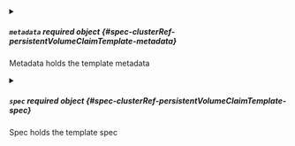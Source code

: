 


<details className="config-field" data-expandable="true">
<summary>

##### `metadata` <span className="config-field-required" data-required="false">required</span> <span className="config-field-type">object</span> <span className="config-field-default"></span> <span className="config-field-enum"></span> {#spec-clusterRef-persistentVolumeClaimTemplate-metadata}

Metadata holds the template metadata

</summary>

<PartialMetadatareference />


</details>



<details className="config-field" data-expandable="true">
<summary>

##### `spec` <span className="config-field-required" data-required="false">required</span> <span className="config-field-type">object</span> <span className="config-field-default"></span> <span className="config-field-enum"></span> {#spec-clusterRef-persistentVolumeClaimTemplate-spec}

Spec holds the template spec

</summary>

<PartialSpecreference />


</details>
